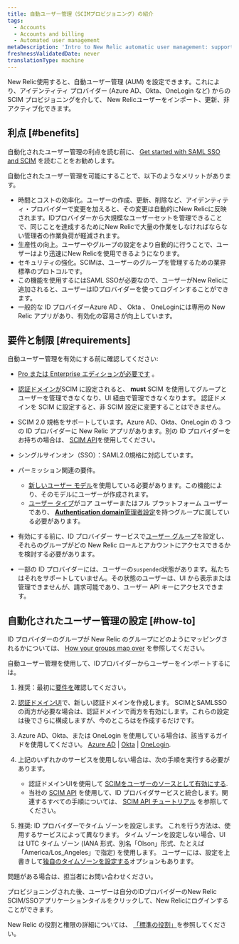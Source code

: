 ```yaml
---
title: 自動ユーザー管理（SCIMプロビジョニング）の紹介
tags:
  - Accounts
  - Accounts and billing
  - Automated user management
metaDescription: 'Intro to New Relic automatic user management: support for SCIM provisioning for OneLogin, Okta, Azure AD, and more.'
freshnessValidatedDate: never
translationType: machine
---
```


New Relic使用すると、自動ユーザー管理 (AUM) を設定できます。これにより、アイデンティティ プロバイダー (<DNT>Azure AD</DNT>、<DNT>Okta</DNT>、<DNT>OneLogin</DNT> など) からの SCIM プロビジョニングを介して、 New Relicユーザーをインポート、更新、非アクティブ化できます。

## 利点 [#benefits]

自動化されたユーザー管理の利点を読む前に、 [Get started with SAML SSO and SCIM](/docs/accounts/accounts-billing/new-relic-one-user-management/introduction-saml-scim) を読むことをお勧めします。

自動化されたユーザー管理を可能にすることで、以下のようなメリットがあります。

* 時間とコストの効率化。ユーザーの作成、更新、削除など、アイデンティティ・プロバイダーで変更を加えると、その変更は自動的にNew Relicに反映されます。IDプロバイダーから大規模なユーザーセットを管理できることで、同じことを達成するためにNew Relicで大量の作業をしなければならない管理者の作業負荷が軽減されます。
* 生産性の向上。ユーザーやグループの設定をより自動的に行うことで、ユーザーはより迅速にNew Relicを使用できるようになります。
* セキュリティの強化。SCIMは、ユーザーのグループを管理するための業界標準のプロトコルです。
* この機能を使用するにはSAML SSOが必要なので、ユーザーがNew Relicに追加されると、ユーザーはIDプロバイダーを使ってログインすることができます。
* 一般的な ID プロバイダー<DNT>Azure AD</DNT> 、 <DNT>Okta</DNT> 、 <DNT>OneLogin</DNT>には専用の New Relic アプリがあり、有効化の容易さが向上しています。

## 要件と制限 [#requirements]

自動ユーザー管理を有効にする前に確認してください:

* [Pro または Enterprise エディションが必要です](https://newrelic.com/pricing) 。

* [認証ドメインが](/docs/accounts/accounts-billing/new-relic-one-user-management/authentication-domains-saml-sso-scim-more)SCIM に設定されると、 <DNT>**must**</DNT> SCIM を使用してグループとユーザーを管理できなくなり、UI 経由で管理できなくなります。 認証ドメインを SCIM に設定すると、非 SCIM 設定に変更することはできません。

* SCIM 2.0 規格をサポートしています。Azure AD、Okta、OneLogin の 3 つの ID プロバイダーに New Relic アプリがあります。別の ID プロバイダーをお持ちの場合は、 [SCIM API](/docs/accounts/accounts/automated-user-management/scim-support-automated-user-management)を使用してください。

* シングルサインオン（SSO）：SAML2.0規格に対応しています。

* パーミッション関連の要件。

  * [新しいユーザー モデル](/docs/accounts/original-accounts-billing/original-users-roles/overview-user-models)を使用している必要があります。この機能により、そのモデルにユーザーが作成されます。
  * [ユーザー タイプ](/docs/accounts/accounts-billing/new-relic-one-user-management/user-type)がコア ユーザーまたはフル プラットフォーム ユーザーであり、 [<DNT>**Authentication domain**</DNT>管理者設定](/docs/accounts/accounts-billing/new-relic-one-user-management/user-management-concepts#admin-settings)を持つグループに属している必要があります。

* 有効にする前に、ID プロバイダー サービスで[ユーザー グループ](/docs/accounts/accounts/automated-user-management/roles-permissions-automated-user-management)を設定し、それらのグループがどの New Relic ロールとアカウントにアクセスできるかを検討する必要があります。

* 一部の ID プロバイダーには、ユーザーの`suspended`状態があります。私たちはそれをサポートしていません。その状態のユーザーは、UI から表示または管理できませんが、請求可能であり、ユーザー API キーにアクセスできます。

## 自動化されたユーザー管理の設定 [#how-to]

ID プロバイダーのグループが New Relic のグループにどのようにマッピングされるかについては、 [How your groups map over](/docs/accounts/accounts/automated-user-management/roles-permissions-automated-user-management) を参照してください。

自動ユーザー管理を使用して、IDプロバイダーからユーザーをインポートするには。

1. 推奨：最初に[要件を](#requirements)確認してください。

2. [認証ドメインUI](/docs/accounts/accounts-billing/new-relic-one-user-management/authentication-domains-saml-sso-scim-more/#ui)で、新しい認証ドメインを作成します。 SCIMとSAMLSSOの両方が必要な場合は、認証ドメインで両方を有効にします。これらの設定は後でさらに構成しますが、今のところはを作成するだけです。

3. Azure AD、Okta、または OneLogin を使用している場合は、該当するガイドを使用してください。 [Azure AD](/docs/azure-scimsso-application-configuration) | [Okta](/docs/okta-scimsso-application-configuration) | [OneLogin](/docs/onelogin-scimsso-application-configuration).

4. 上記のいずれかのサービスを使用しない場合は、次の手順を実行する必要があります。

   * 認証ドメインUIを使用して [SCIMをユーザーのソースとして有効にする](/docs/accounts/accounts-billing/new-relic-one-user-management/authentication-domains-saml-sso-scim-more/#source-users).
   * 当社の [SCIM API](/docs/accounts/accounts/automated-user-management/scim-support-automated-user-management) を使用して、ID プロバイダサービスと統合します。関連するすべての手順については、 [SCIM API チュートリアル](/docs/accounts/accounts/automated-user-management/tutorial-manage-users-groups-scim) を参照してください。

5. 推奨: ID プロバイダーでタイム ゾーンを設定します。 これを行う方法は、使用するサービスによって異なります。 タイム ゾーンを設定しない場合、UI は UTC タイム ゾーン (IANA 形式、別名「Olson」形式、たとえば「America/Los\_Angeles」で指定) を使用します。 ユーザーには、設定を上書きして[独自のタイムゾーンを設定する](/docs/accounts/accounts-billing/general-account-settings/default-time-zone-setting)オプションもあります。

問題がある場合は、担当者にお問い合わせください。

プロビジョニングされた後、ユーザーは自分のIDプロバイダーのNew Relic SCIM/SSOアプリケーションタイルをクリックして、New Relicにログインすることができます。

New Relic の役割と権限の詳細については、 [「標準の役割」](/docs/accounts/accounts-billing/new-relic-one-user-management/user-management-concepts#standard-roles)を参照してください。